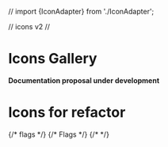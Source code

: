 
// import {IconAdapter} from './IconAdapter';

// icons v2
// 

<Meta title="Icons/Gallery" />

# Icons Gallery

**Documentation proposal under development**

<IconGallery>
  <IconItem name="IdiLogo">
    <IdiLogo />
  </IconItem>
  <IconItem name="IdiBell">
    <IdiBell />
  </IconItem>
  <IconItem name="IdiMenu">
    <IdiMenu />
  </IconItem>
  <IconItem name="IdiActivity">
    <IdiActivity />
  </IconItem>
  <IconItem name="IdiKeyboardBackSpace">
    <IdiKeyboardBackSpace />
  </IconItem>
  <IconItem name="IdiArrowLeft">
    <IdiArrowLeft />
  </IconItem>
  <IconItem name="IdiArrowRight">
    <IdiArrowRight />
  </IconItem>
  <IconItem name="IdiArrowTop">
    <IdiArrowTop />
  </IconItem>
  <IconItem name="IdiArrowBottom">
    <IdiArrowBottom />
  </IconItem>
</IconGallery>

# Icons for refactor

<IconGallery>
  <IconItem name="IdiArrowBackIcon">
    <ArrowBackIcon />
  </IconItem>
  <IconItem name="IdiCheckboxIcon">
    <CheckboxIcon />
  </IconItem>
  <IconItem name="IdiCheckCircleIcon">
    <CheckCircleIcon />
  </IconItem>
  <IconItem name="IdiCheckIcon">
    <CheckIcon />
  </IconItem>
  <IconItem name="IdiCloseEye">
    <CloseEye />
  </IconItem>
  <IconItem name="IdiCookingIcon">
    <CookingIcon />
  </IconItem>
  <IconItem name="IdiDefaultProfileIcon">
    <DefaultProfileIcon />
  </IconItem>
  <IconItem name="IdiDownArrowIcon">
    <DownArrowIcon />
  </IconItem>
  {/* flags */}
  <IconItem name="IdiIconPER">
    <IconPER />
  </IconItem>
  <IconItem name="IdiIconUSA">
    <IconUSA />
  </IconItem>
  {/* Flags */}
  <IconItem name="IdiPER">
    <PER />
  </IconItem>
  <IconItem name="IdiUSA">
    <USA />
  </IconItem>
  
  <IconItem name="IdiGoogleIcon">
    <GoogleIcon />
  </IconItem>
  {/* <IconItem name="IdiIconAdapter">
    <IconAdapter />
  </IconItem> */}
  <IconItem name="IdiBag">
    <IconBag />
  </IconItem>
  <IconItem name="IdiCalendar">
    <IconCalendar />
  </IconItem>
  <IconItem name="IdiIconChecked">
    <IconChecked />
  </IconItem>
  <IconItem name="IdiIconClock">
    <IconClock />
  </IconItem>
  <IconItem name="IdiIconClose">
    <IconClose />
  </IconItem>
  <IconItem name="IdiIconNotChecked">
    <IconNotChecked />
  </IconItem>
  <IconItem name="IdiIconPreparing">
    <IconPreparing />
  </IconItem>
  <IconItem name="IdiIconRightArrow">
    <IconRightArrow />
  </IconItem>
  <IconItem name="IdiIconSearch">
    <IconSearch />
  </IconItem>
  <IconItem name="IdiIconTrash">
    <IconTrash />
  </IconItem>
  <IconItem name="IdiIconTruck">
    <IconTruck />
  </IconItem>
  <IconItem name="IdiIconWarning">
    <IconWarning />
  </IconItem>
  <IconItem name="IdiImageIcon">
    <ImageIcon />
  </IconItem>
  <IconItem name="IdiMailSentIcon">
    <MailSentIcon />
  </IconItem>
  <IconItem name="IdiMoneyDollarID">
    <MoneyDollarID />
  </IconItem>
  <IconItem name="IdiOpenEye">
    <OpenEye />
  </IconItem>
  <IconItem name="IdiSearchIcon">
    <SearchIcon />
  </IconItem>
  <IconItem name="IdiWarningIcon">
    <WarningIcon />
  </IconItem>
  <IconItem name="IdiAreaIcon">
    <AreaIcon />
  </IconItem>
  <IconItem name="IdiBagCheckIcon">
    <BagCheckIcon />
  </IconItem>
  <IconItem name="IdiBasketIcon">
    <BasketIcon />
  </IconItem>
  <IconItem name="IdiCategoriesRankingIcon">
    <CategoriesRankingIcon />
  </IconItem>
  <IconItem name="IdiStatisticIcon">
    <StatisticIcon />
  </IconItem>
  <IconItem name="IdiTicketIcon">
    <TicketIcon />
  </IconItem>
  <IconItem name="IdiUbicationIcon">
    <UbicationIcon />
  </IconItem>
  <IconItem name="IdiUnitSalesBoxIcon">
    <UnitSalesBoxIcon />
  </IconItem>

  <IconItem name="IdiArrowIcon">
    <ArrowIcon />
  </IconItem>
  <IconItem name="IdiBulletPointIcon">
    <BulletPointIcon />
  </IconItem>
  <IconItem name="IdiCheckIconv2">
    <CheckIconv2 />
  </IconItem>
  <IconItem name="IdiCloseIcon">
    <CloseIcon />
  </IconItem>
  <IconItem name="IdiIdentificationIcon">
    <IdentificationIcon />
  </IconItem>
  <IconItem name="IdiMinusIcon">
    <MinusIcon />
  </IconItem>
  <IconItem name="IdiPictureIcon">
    <PictureIcon />
  </IconItem>
  <IconItem name="IdiPlusIcon">
    <PlusIcon />
  </IconItem>
  <IconItem name="IdiTrashIcon">
    <TrashIcon />
  </IconItem>
</IconGallery>
